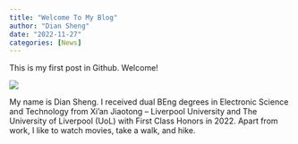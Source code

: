 ```yaml
---
title: "Welcome To My Blog"
author: "Dian Sheng"
date: "2022-11-27"
categories: [News]
---
```


This is my first post in Github. Welcome!

![](thumbnail.jpg)

My name is Dian Sheng. I received dual BEng degrees in Electronic Science and Technology from Xi’an Jiaotong – Liverpool University and The University of Liverpool (UoL) with First Class Honors in 2022. Apart from work, I like to watch movies, take a walk, and hike.

